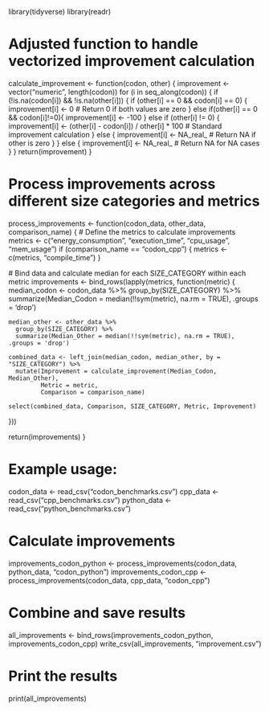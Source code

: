 library(tidyverse)
library(readr)

# Adjusted function to handle vectorized improvement calculation
calculate_improvement <- function(codon, other) {
  improvement <- vector("numeric", length(codon))
  for (i in seq_along(codon)) {
    if (!is.na(codon[i]) && !is.na(other[i])) {
      if (other[i] == 0 && codon[i] == 0) {
        improvement[i] <- 0  # Return 0 if both values are zero
      } else if(other[i] == 0 &&  codon[i]!=0){
         improvement[i] <- -100
      }
      else if (other[i] != 0) {
        improvement[i] <- (other[i] - codon[i]) / other[i] * 100  # Standard improvement calculation
      } else {
        improvement[i] <- NA_real_  # Return NA if other is zero
      }
    } else {
      improvement[i] <- NA_real_  # Return NA for NA cases
    }
  }
  return(improvement)
}

# Process improvements across different size categories and metrics
process_improvements <- function(codon_data, other_data, comparison_name) {
  # Define the metrics to calculate improvements
  metrics <- c("energy_consumption", "execution_time", "cpu_usage", "mem_usage")
  if (comparison_name == "codon_cpp") {
    metrics <- c(metrics, "compile_time")
  }
  
  # Bind data and calculate median for each SIZE_CATEGORY within each metric
  improvements <- bind_rows(lapply(metrics, function(metric) {
    median_codon <- codon_data %>%
      group_by(SIZE_CATEGORY) %>%
      summarize(Median_Codon = median(!!sym(metric), na.rm = TRUE), .groups = 'drop')
    
    median_other <- other_data %>%
      group_by(SIZE_CATEGORY) %>%
      summarize(Median_Other = median(!!sym(metric), na.rm = TRUE), .groups = 'drop')

    combined_data <- left_join(median_codon, median_other, by = "SIZE_CATEGORY") %>%
      mutate(Improvement = calculate_improvement(Median_Codon, Median_Other),
             Metric = metric,
             Comparison = comparison_name)
    
    select(combined_data, Comparison, SIZE_CATEGORY, Metric, Improvement)
  }))
  
  return(improvements)
}

# Example usage:
codon_data <- read_csv("codon_benchmarks.csv")
cpp_data <- read_csv("cpp_benchmarks.csv")
python_data <- read_csv("python_benchmarks.csv")

# Calculate improvements
improvements_codon_python <- process_improvements(codon_data, python_data, "codon_python")
improvements_codon_cpp <- process_improvements(codon_data, cpp_data, "codon_cpp")

# Combine and save results
all_improvements <- bind_rows(improvements_codon_python, improvements_codon_cpp)
write_csv(all_improvements, "improvement.csv")

# Print the results
print(all_improvements)
